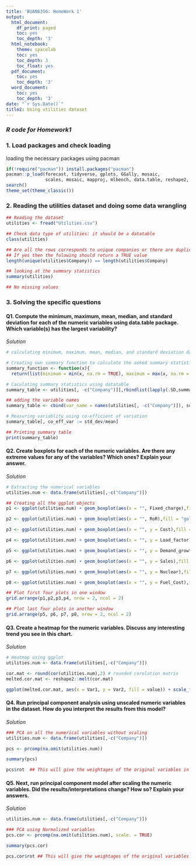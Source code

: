---
title: 'BUAN6356: HomeWork 1'
output:
  html_document:
    df_print: paged
    toc: yes
    toc_depth: '3'
  html_notebook:
    theme: spacelab
    toc: yes
    toc_depth: 3
    toc_float: yes
  pdf_document:
    toc: yes
    toc_depth: '3'
  word_document:
    toc: yes
    toc_depth: '3'
date: "`r Sys.Date()`"
title2: Using utilities dataset
---

### *R code for Homework1*
### 1. Load packages and check loading
loading the necessary packages using pacman

```{r LoadPackages, message=FALSE, warning=TRUE, results='hide'}
if(!require("pacman")) install.packages("pacman")
pacman::p_load(forecast, tidyverse, gplots, GGally, mosaic,
               scales, mosaic, mapproj, mlbench, data.table, reshape2, gridExtra)
search()
theme_set(theme_classic())

```

### 2. Reading the utilities dataset and doing some data wrangling
```{r readData}
## Reading the dataset
utilities <- fread("Utilities.csv")

## Check data type of utilities: it should be a datatable
class(utilities)

## Are all the rows corresponds to unique companies or there are duplication of data?
## If yes then the folowing should return a TRUE value
length(unique(utilities$Company)) == length(utilities$Company)

## looking at the summary statistics
summary(utilities)

## No missing values

```
### 3. Solving the specific questions
#### Q1. Compute the minimum, maximum, mean, median, and standard deviation for each of the numeric variables using data.table package. Which variable(s) has the largest variability?  
  
_Solution_

```{r Soln_Q1}
# calculating minimum, maximum, mean, median, and standard deviation data for different variables with data table manipulation

# Creating own summary function to calculate the asked summary statistics
summary_function <- function(x){
  return(list(minimum = min(x, na.rm = TRUE), maximum = max(x, na.rm = TRUE), mean = mean(x, na.rm = TRUE), median = median(x, na.rm = TRUE), std_dev = sd(x, na.rm =TRUE)))}

# Caculating summary statistics using datatable
summary_table <- utilities[, -c("Company")][,rbindlist(lapply(.SD,summary_function))]

## adding the variable names
summary_table <- cbind(var_name = names(utilities[, -c("Company")]), summary_table)

# Measuring variablity using co-efficient of variation
summary_table[, co_eff_var := std_dev/mean]

## Printing summary table
print(summary_table)

```
  
#### Q2. Create boxplots for each of the numeric variables. Are there any extreme values for any of the variables? Which ones? Explain your answer.    
  
_Solution_
```{r Soln_Q2, warning = FALSE}

# Extracting the numerical variables
utilities.num <- data.frame(utilities[,-c("Company")])

## Creating all the ggplot objects
p1 <- ggplot(utilities.num) + geom_boxplot(aes(x = "", Fixed_charge),fill = "gold1", outlier.color = "firebrick2") +theme(axis.title.x = element_blank()) +ylab("Fixed Charge")

p2 <- ggplot(utilities.num) + geom_boxplot(aes(x = "", RoR),fill = "gold1", outlier.color = "firebrick2") +theme(axis.title.x = element_blank()) +ylab("Rate of Return")

p3 <- ggplot(utilities.num) + geom_boxplot(aes(x = "", y = Cost),fill = "gold1", outlier.color = "firebrick2") +theme(axis.title.x = element_blank()) +ylab("Cost")

p4 <- ggplot(utilities.num) + geom_boxplot(aes(x = "", y = Load_factor),fill = "gold1", outlier.color = "firebrick2") +theme(axis.title.x = element_blank()) +ylab("Load_factor")

p5 <- ggplot(utilities.num) + geom_boxplot(aes(x = "", y = Demand_growth),fill = "gold1", outlier.color = "firebrick2") +theme(axis.title.x = element_blank()) +ylab("Demand Growth")

p6 <- ggplot(utilities.num) + geom_boxplot(aes(x = "", y = Sales),fill = "gold1", outlier.color = "firebrick2") +theme(axis.title.x = element_blank()) +ylab("Sales")

p7 <- ggplot(utilities.num) + geom_boxplot(aes(x = "", y = Nuclear),fill = "gold1", outlier.color = "firebrick2") +theme(axis.title.x = element_blank()) +ylab("Nuclear")

p8 <- ggplot(utilities.num) + geom_boxplot(aes(x = "", y = Fuel_Cost),fill = "gold1", outlier.color = "firebrick2") +theme(axis.title.x = element_blank()) +ylab("Fuel_Cost")

## Plot first four plots in one window
grid.arrange(p1,p2,p3,p4, nrow = 2, ncol = 2)

## Plot last four plots in another window
grid.arrange(p5, p6, p7, p8, nrow = 2, ncol = 2)

```

#### Q3. Create a heatmap for the numeric variables. Discuss any interesting trend you see in this chart.  
  
_Solution_

```{r Soln_Q3}
# Heatmap using ggplot
utilities.num <- data.frame(utilities[,-c("Company")])

cor.mat <- round(cor(utilities.num),2) # rounded corelation matrix
melted.cor.mat <- reshape2::melt(cor.mat)

ggplot(melted.cor.mat, aes(x = Var1, y = Var2, fill = value)) + scale_fill_gradient(low = "Wheat", high = "orangered") + geom_tile() + geom_text(aes(x = Var1, y = Var2, label = value)) +ggtitle("Are there any highly correlated variables?") + theme(axis.title = element_blank())


```

#### Q4. Run principal component analysis using unscaled numeric variables in the dataset. How do you interpret the results from this model?   
  
_Solution_

```{r Soln_Q4}
### PCA on all the numerical variables without scaling
utilities.num <- data.frame(utilities[,-c("Company")])

pcs <- prcomp(na.omit(utilities.num)) 

summary(pcs)

pcs$rot  ## This will give the weightages of the original variables in the principal components

```

#### Q5. Next, run principal component model after scaling the numeric variables. Did the results/interpretations change? How so? Explain your answers.  
  
_Solution_

```{r Soln_Q5}

utilities.num <- data.frame(utilities[,-c("Company")])

### PCA using Normalized variables
pcs.cor <- prcomp(na.omit(utilities.num), scale. = TRUE)

summary(pcs.cor)

pcs.cor$rot ## This will give the weightages of the original variables in the principal components

```



